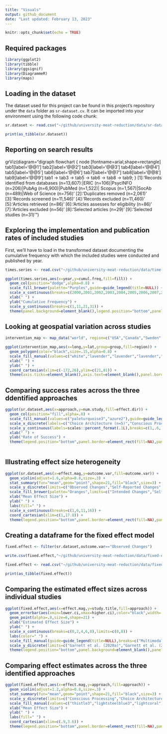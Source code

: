 ```yaml
---
title: "Visuals"
output: github_document
date: "Last updated: February 13, 2023"
---
```


```r
knitr::opts_chunk$set(echo = TRUE)
```

## Required packages

```r
library(ggplot2)
library(tibble)
library(ggsignif)
library(DiagrammeR)
library(maps)
```

## Loading in the dataset

The dataset used for this project can be found in this project's repository under the `data` folder as `sr-dataset.cv`. It can be imported into your environment using the following code chunk:

```r
sr.dataset <- read.csv("~/github/university-meat-reduction/data/sr-dataset.csv")

print(as_tibble(sr.dataset))
```

## Reporting on search results

grViz(diagram="digraph flowchart {
      node [fontname=arial,shape=rectangle]
      tab1[label='@@1']
      tab2[label='@@2']
      tab3[label='@@3']
      tab4[label='@@4']
      tab5[label='@@5']
      tab6[label='@@6']
      tab7[label='@@7']
      tab8[label='@@8']
      tab9[label='@@9']
      tab1 -> tab3 -> tab5 -> tab6 -> tab8 -> tab9;
    }
      [1]:'Records identified from databases (n=13,607):|ERIC (n=106)|PsycINFO (n=206)|PubAg (n=6,900)|PubMed (n=1,522)| Scopus (n=1,567)|SocAb (n=489)|Web of Science (n=756)'
      [2]:'Duplicates removed (n=2,061)'
      [3]:'Records screened (n=11,546)'
      [4]:'Records excluded (n=11,460)'
      [5]:'Articles retrieved (n=86)'
      [6]:'Articles assesses for eligibility (n=86)'
      [7]:'Articles excluded (n=56)'
      [8]:'Selected articles (n=29)'
      [9]:'Selected studies (n=31)'
    ")

## Exploring the implementation and publication rates of included studies

First, we'll have to load in the transformed dataset documenting the cumulative frequency with which the included studies were conducted and published by year.

```r
times.series <- read.csv("~/github/university-meat-reduction/data/time-series.csv")
```


```r
ggplot(times.series,aes(x=year,y=cumul.freq,fill=fill)) +
  geom_col(position="dodge",alpha=0.8) +
  scale_fill_brewer(palette="Purples",guide=guide_legend(title=NULL)) +
  scale_x_continuous(breaks=c(2000,2001,2002,2003,2004,2005,2006,2007,2008,2009,2010,2011,2012,2013,2014,2015,2016,2017,2018,2019,2020,2021)) +
  xlab(" ") +
  ylab("Cumulative Frequency") +
  scale_y_continuous(breaks=c(1,11,21,31)) +
  theme(panel.background=element_blank(),legend.position="bottom",panel.border=element_rect(fill=NA))
```

## Looking at geospatial variation across studies

```r
intervention_map <- map_data("world", region=c("USA","Canada","Sweden","Spain","UK","Italy","Norway","Mexico"))
```


```r
ggplot(intervention_map,aes(x=long,y=lat,group=group,fill=region)) +
  geom_polygon(color="black",size=.15,alpha=0.8) +
  scale_fill_manual(values=c("white","lavender","lavender","lavender","slateblue1","slateblue1","slateblue","slateblue4"),limits=c("Mexico","Canada","Norway","Spain","Italy","Sweden","UK","USA"),breaks=c("Mexico","Canada","Norway","Spain","Italy","Sweden","UK","USA"),labels=c("Mexico\n(n=0)","Canada\n(n=1)","Norway\n(n=1)","Spain\n(n=1)","Italy\n(n=3)","Sweden\n(n=3)","UK\n(n=7)","USA\n(n=15)"),guide=guide_legend(title=NULL,nrow=1)) +
  xlab(" ") + 
  ylab(" ") +
  coord_cartesian(xlim=c(-172,26),ylim=c(21,81)) +
  theme(axis.ticks=element_blank(),axis.text=element_blank(),panel.border=element_rect(fill=NA),panel.background=element_blank(),legend.position="bottom")
```


## Comparing success rates across the three ddentified approaches

```r
ggplot(sr.dataset,aes(x=approach,y=num.study,fill=effect.dir)) + 
  geom_col(position="fill",alpha=.8) + 
  scale_fill_manual(values=c("paleturquoise3","azure2"),guide=guide_legend(title=NULL)) +
  scale_x_discrete(labels=c("Choice Architecture (n=5)","Conscious Processing (n=16)","Multimodal (n=10)")) +
  scale_y_continuous(labels=scales::percent_format(.1L),breaks=c(1,.6,.437,0)) +
  xlab(" ") + 
  ylab("Rate of Success") +
  theme(legend.position="bottom",panel.border=element_rect(fill=NA),panel.background=element_blank())
  
```

## Illustrating effect size heterogeneity

```r
ggplot(sr.dataset,aes(x=effect.mag,y=outcome.var,fill=outcome.var)) +
  geom_violin(adjust=1.6,alpha=0.8,size=.3) + 
  stat_summary(fun="mean",geom="point",shape=21,fill="black",size=3) +
  scale_y_discrete(limits=c("Observed Changes","Self-Reported Changes","Intended Changes")) +
  scale_fill_brewer(palette="Oranges",limits=c("Intended Changes","Self-Reported Changes","Observed Changes"),breaks=c("Observed Changes","Self-Reported Changes","Intended Changes"),labels=c("Observed Changes (n=17)","Self-Reported Changes (n=10)","Intended Changes (n=4)")) +
  xlab("Mean Effect Size") + 
  ylab(" ") +
  labs(fill=" ") +
  scale_x_continuous(breaks=c(1,6,11,16)) +
  coord_cartesian(xlim=c(1,17.8)) +
  theme(legend.position="bottom",panel.border=element_rect(fill=NA),panel.background=element_blank(),axis.ticks.y=element_blank(),axis.text.y=element_blank(),panel.grid.minor=element_blank())
```


## Creating a dataframe for the fixed effect model

```r
fixed.effect <- filter(sr.dataset,outcome.var=="Observed Changes")
```

```r
write.csv(fixed.effect,"~/github/university-meat-reduction/data/fixed-effect.csv")
```


```r
fixed.effect <- read.csv("~/github/university-meat-reduction/data/fixed-effect.csv")

print(as_tibble(fixed.effect))
```

## Comparing the estimated effect sizes across individual studies

```r
ggplot(fixed.effect,aes(x=effect.mag,y=study.title,fill=approach)) + 
  geom_errorbar(aes(xmin=lower.ci,xmax=higher.ci),color="black",width=.2,size=.3) +
  geom_point(alpha=.8,size=6,shape=21) + 
  xlab("Estimated Effect Size") + 
  ylab(" ") + 
  scale_x_continuous(breaks=c(0,2,4,6,8),limits=c(0,8)) +
  labs(color=" ") +
  scale_fill_manual(guide=guide_legend(title=NULL),breaks=c("Multimodal","Choice Architecture","Conscious Processing"),values=c("thistle3","lightsteelblue3","lightcoral"),labels=c("Multimodal (n=8)","Choice Architecture (n=5)","Conscious Processing (n=4)")) +
  scale_y_discrete(limits=c("Garnett et al. (2020a)","Garnett et al. (2021)","Brunner et al. (2018)","Schwitzgebel, Cokelet, & Singer (2020)","Malan (2020)","Larner et al. (2021)","Kurz (2018)","Garnett et al. (2019)","Jalil, Tasoff, & Bustamante (2020)","Turnwald & Crum (2019)","Cerezo-Prieto & Frutos-Esteban (2021)","Piester et al. (2020a)","Piester et al. (2020b)","Slapø & Karevold (2019)","Andersson & Nelander (2021)","Michels et al. (2008)","Garnett et al. (2020b)")) + 
  theme(legend.position="bottom",panel.background=element_blank(),panel.border=element_rect(fill=NA),panel.grid.minor=element_blank())
```

## Comparing effect estimates across the three identified approaches

```r
ggplot(fixed.effect,aes(x=effect.mag,y=approach,fill=approach)) +
  geom_violin(adjust=1.2,alpha=0.8,size=.3) + 
  stat_summary(fun="mean",geom="point",shape=21,fill="black",size=3) +
  scale_y_discrete(limits=c("Conscious Processing","Choice Architecture","Multimodal")) +
  scale_fill_manual(values=c("thistle3","lightsteelblue3","lightcoral"),breaks=c("Multimodal","Choice Architecture","Conscious Processing"),labels=c("Multimodal (n=8)","Choice Architecture (n=5)","Conscious Processing (n=4)")) +
  xlab("Mean Effect Size") + 
  ylab(" ") +
  labs(fill=" ") +
  coord_cartesian(xlim=c(.9,3.6)) +
  theme(legend.position="bottom",panel.border=element_rect(fill=NA),panel.background=element_blank(),axis.ticks.y=element_blank(),axis.text.y=element_blank(),panel.grid.minor=element_blank())
```
